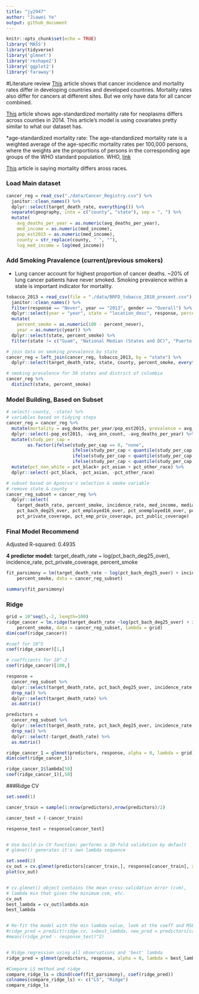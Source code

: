 ```yaml
---
title: "jy2947"
author: "Jiawei Ye"
output: github_document
---
```


```r
knitr::opts_chunk$set(echo = TRUE)
library('MASS') 
library(tidyverse)
library('glmnet')
library('reshape2')
library('ggplot2')
library('faraway')
```

#Literature review
[This](https://onlinelibrary.wiley.com/doi/full/10.1002/ijc.29210) article shows that cancer incidence and mortality rates differ in developing countries and developed countries. Mortality rates also differ for cancers at different sites. But we only have data for all cancer combined. 

[This](https://jamanetwork.com/journals/jama/fullarticle/2598772) article shows age-standardized mortality rate for neoplasms differs across counties in 2014. This article's model is using covariates pretty similar to what our dataset has.

*age-standardized mortality rate: The age-standardized mortality rate is a weighted average of the age-specific mortality rates per
100,000 persons, where the weights are the proportions of persons in the corresponding age
groups of the WHO standard population. WHO, [link](https://www.who.int/whosis/whostat2006AgeStandardizedDeathRates.pdf)

[This](https://www.ncbi.nlm.nih.gov/pmc/articles/PMC5376950/) article is saying mortality differs aross races. 


### Load Main dataset

```r
cancer_reg = read_csv("./data/Cancer_Registry.csv") %>%
  janitor::clean_names() %>%
  dplyr::select(target_death_rate, everything()) %>%
  separate(geography, into = c("county", "state"), sep = ", ") %>% 
  mutate(
    avg_deaths_per_year = as.numeric(avg_deaths_per_year),
    med_income = as.numeric(med_income),
    pop_est2015 = as.numeric(med_income),
    county = str_replace(county, " ", ""),
    log_med_income = log(med_income))
```

### Add Smoking Pravalence (current/previous smokers)

* Lung cancer account for highest proportion of cancer deaths. ~20% of lung cancer patients have never smoked. Smoking prevalence within a state is important indicator for mortality. 
```r
tobacco_2013 = read_csv(file = "./data/BRFD_tobacco_2010_present.csv") %>% 
  janitor::clean_names() %>% 
  filter(response == "Never", year == "2013", gender == "Overall") %>% 
  dplyr::select(year = "year", state = "location_desc", response, percent_never = "data_value") %>%
  mutate(
    percent_smoke = as.numeric(100 - percent_never),
    year = as.numeric(year)) %>% 
  dplyr::select(state, percent_smoke) %>% 
  filter(state != c("Guam", "National Median (States and DC)", "Puerto Rico"))

# join data on smoking prevalence by state
cancer_reg = left_join(cancer_reg, tobacco_2013, by = "state") %>% 
  dplyr::select(target_death_rate, state, county, percent_smoke, everything())

# smoking prevalence for 50 states and district of columbia
cancer_reg %>% 
  distinct(state, percent_smoke)
```

### Model Building, Based on Subset

```r
# select(-county, -state) %>%
# variables based on tidying steps
cancer_reg = cancer_reg %>% 
  mutate(mortality = avg_deaths_per_year/pop_est2015, prevalence = avg_ann_count/pop_est2015) %>%
  dplyr::select(-pop_est2015, -avg_ann_count, -avg_deaths_per_year) %>%
  mutate(study_per_cap =  
        as.factor(ifelse(study_per_cap == 0, "none", 
                         ifelse(study_per_cap < quantile(study_per_cap, .25), "low",
                         ifelse(study_per_cap < quantile(study_per_cap, .5), "medium" ,
                         ifelse(study_per_cap < quantile(study_per_cap, .75), "high", "very high")))))) %>%
  mutate(pct_non_white = pct_black+ pct_asian + pct_other_race) %>%
  dplyr::select(-pct_black, -pct_asian, -pct_other_race)

# subset based on Apoorva's selection & smoke variable
# remove state & county
cancer_reg_subset = cancer_reg %>%
  dplyr::select(
    target_death_rate, percent_smoke, incidence_rate, med_income, median_age_male, median_age_female, pct_hs18_24,
    pct_bach_deg25_over, pct_employed16_over, pct_unemployed16_over, pct_public_coverage_alone, birth_rate, mortality, prevalence,
    pct_private_coverage, pct_emp_priv_coverage, pct_public_coverage)
```

### Final Model Recommend

Adjusted R-squared:  0.4935

**4 predictor model:** target_death_rate ~ log(pct_bach_deg25_over), incidence_rate, pct_private_coverage, percent_smoke

```r
fit_parsimony = lm(target_death_rate ~ log(pct_bach_deg25_over) + incidence_rate + pct_private_coverage + 
    percent_smoke, data = cancer_reg_subset)

summary(fit_parsimony)
```

### Ridge
```r
grid = 10^seq(5,-2, length=100)
ridge_cancer = lm.ridge(target_death_rate ~log(pct_bach_deg25_over) + incidence_rate + pct_private_coverage + 
    percent_smoke, data = cancer_reg_subset, lambda = grid)
dim(coef(ridge_cancer))

#coef for 10^5
coef(ridge_cancer)[1,]

# coeffcients for 10^-2
coef(ridge_cancer)[100,]
```

```r
response = 
  cancer_reg_subset %>% 
  dplyr::select(target_death_rate, pct_bach_deg25_over, incidence_rate, pct_private_coverage, percent_smoke) %>% 
  drop_na() %>% 
  dplyr::select(target_death_rate) %>% 
  as.matrix()

predictors = 
  cancer_reg_subset %>% 
  dplyr::select(target_death_rate, pct_bach_deg25_over, incidence_rate, pct_private_coverage, percent_smoke) %>% 
  drop_na() %>% 
  dplyr::select(-target_death_rate) %>% 
  as.matrix()

ridge_cancer_1 = glmnet(predictors, response, alpha = 0, lambda = grid)
dim(coef(ridge_cancer_1))

ridge_cancer_1$lambda[50] 
coef(ridge_cancer_1)[,50]
```
###Ridge CV
```r

set.seed(1)

cancer_train = sample(1:nrow(predictors),nrow(predictors)/2)

cancer_test = (-cancer_train)

response_test = response[cancer_test]


# Use build-in CV function; performs a 10-fold validation by default
# glmnet() generates it's own lambda sequence

set.seed(2)
cv_out = cv.glmnet(predictors[cancer_train,], response[cancer_train], alpha=0)
plot(cv_out)


# cv.glmnet() object contains the mean cross-validation error (cvm),
# lambda min that gives the minimum cvm, etc.
cv_out
best_lambda = cv_out$lambda.min
best_lambda       


# Re-fit the model with the min lambda value, look at the coeff and MSE
#ridge_pred = predict(ridge.cv, s=best_lambda, new_pred = predictors[cancer_test,])
#mean((ridge_pred - response_test)^2)


# Ridge regression using all observations and 'best' lambda
ridge_pred = glmnet(predictors, response, alpha = 0, lambda = best_lambda)

#Compare LS method and ridge
compare_ridge_ls = cbind(coef(fit_parsimony), coef(ridge_pred))
colnames(compare_ridge_ls) <- c("LS", "Ridge")
compare_ridge_ls
```

